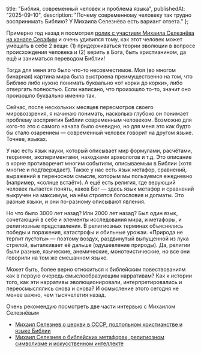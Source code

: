 
  title: "Библия, современный человек и проблема языка",
  publishedAt: "2025-09-10",
  description: "Почему современному человеку так трудно воспринимать Библию? У Михаила Селезнёва есть вариант ответа."
};

Примерно год назад я посмотрел [ролик с участием Михаила Селезнёва на канале Серафим](https://youtu.be/YV8xbK6msCI?si=WCybxb6yN5aGTEYu) и очень удивился тому, как этот человек может умещать в себе 2 вещи: (1) придерживаться теории эволюции в вопросе происхождения человека и (2) верить в Бога, быть христианином, да ещё и заниматься переводом Библии!

Тогда для меня это было что-то несовместимое. Моя (во многом бинарная) картина мира была выстроена преимущественно на том, что Библию либо нужно понимать буквально «от корки до корки», либо отвергать полностью. Если написано, что произошло то-то, значит оно произошло буквально именно так.

Сейчас, после нескольких месяцев пересмотров своего мировоззрения, я начинаю понимать, насколько глубоко он понимает проблему восприятия Библии современным человеком. Возможно для кого-то это с самого начала было очевидно, но для меня это как будто бы стало озарением — современный человек говорит на другом языке. Точнее, языках.

У нас есть язык науки, который описывает мир формулами, расчётами, теориями, экспериментами, находками археологов и т.д. Это описание в корне противоречит многим событиям, описываемым в Библии (хотя многие и подтверждает). Также у нас есть язык метафор, сравнений, выражений в переносном смысле, которым мы пользуемся ежедневно (например, «солнце встаёт»). А ещё есть религия, где верующий человек пытается понять, каков Бог — здесь язык метафор и сравнений выкручен на максимум, на нём строятся богословия и догматы. Это разные языки, и они по-разному описывают явления.

Но что было 3000 лет назад? Или 2000 лет назад? Был один язык, сочетающий в себе и элементы исследования мира, и метафоры, и религиозные представления. В религиозных терминах объяснялись победы и поражения, катастрофы и обильные урожаи. «Природа не терпит пустоты» — поэтому воздух, раздвинутый выпущенной из лука стрелой, выталкивает её дальше (одушевление природы). Да, религии были разные, языческие, анемические, монотеистические, но все они говорили на том же смешанном языке.

Может быть, более верно относиться к библейским повествованиям как в первую очередь смыслообразующим нарративам? Как к истории того, как эти нарративы эволюционировали, интерпретировались и переосмыслялись снова и снова? И осмысление этого сегодня не менее важно, чем тысячелетия назад.

Очень рекомендую посмотреть две части интервью с Михаилом Селезнёвым
- [Михаил Селезнев о церкви в СССР, подпольном христианстве и языке Библии](https://youtu.be/IizO5CvQ15o?si=sgEtuGbk_rHX5v_a)
- [Михаил Селезнев о библейских метафорах, религиозном символизме и искусственном интеллекте](https://youtu.be/v96cpJNoYwg?si=aJgFN9Pix70hviee)
